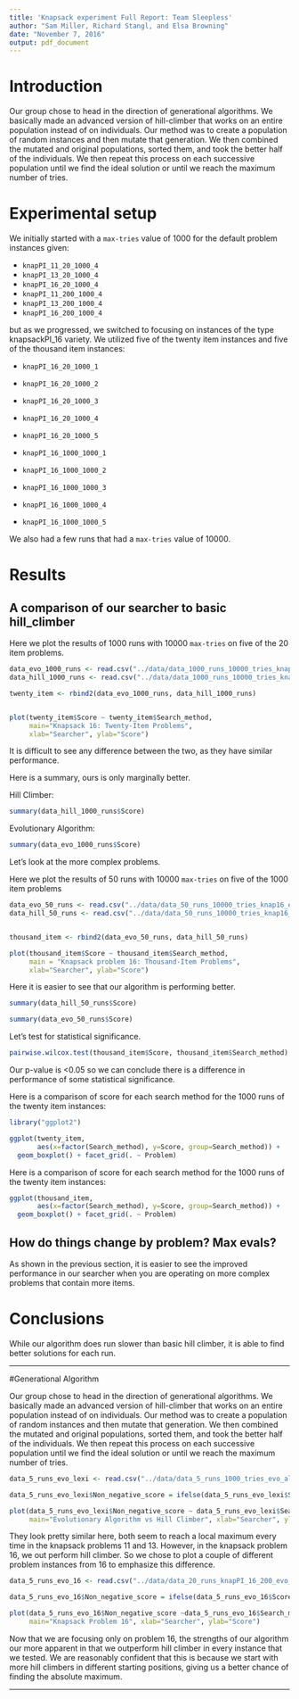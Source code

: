 ```yaml
---
title: 'Knapsack experiment Full Report: Team Sleepless'
author: "Sam Miller, Richard Stangl, and Elsa Browning"
date: "November 7, 2016"
output: pdf_document
---
```


# Introduction

Our group chose to head in the direction of generational algorithms. We basically made an advanced version of hill-climber that works on an entire population instead of on individuals. Our method was to create a population of random instances and then mutate that generation. We then combined the mutated and original populations, sorted them, and took the better half of the individuals. We then repeat this process on each successive population until we find the ideal solution or until we reach the maximum number of tries.


# Experimental setup

We initially started with a `max-tries` value of 1000 for the default problem instances given:

* `knapPI_11_20_1000_4`
* `knapPI_13_20_1000_4` 
* `knapPI_16_20_1000_4`
* `knapPI_11_200_1000_4`
* `knapPI_13_200_1000_4`
* `knapPI_16_200_1000_4`

but as we progressed, we switched to focusing on instances of the type knapsackPI_16 variety. We utilized five of the twenty item instances and five of the thousand item instances:

* `knapPI_16_20_1000_1`
* `knapPI_16_20_1000_2`
* `knapPI_16_20_1000_3`
* `knapPI_16_20_1000_4`
* `knapPI_16_20_1000_5`

* `knapPI_16_1000_1000_1`
* `knapPI_16_1000_1000_2`
* `knapPI_16_1000_1000_3`
* `knapPI_16_1000_1000_4`
* `knapPI_16_1000_1000_5`


We also had a few runs that had a `max-tries` value of 10000.

# Results

## A comparison of our searcher to basic hill_climber


Here we plot the results of 1000 runs with 10000 `max-tries` on five of the 20 item problems.

```r
data_evo_1000_runs <- read.csv("../data/data_1000_runs_10000_tries_knap1620_evo_lexi.txt", sep="")
data_hill_1000_runs <- read.csv("../data/data_1000_runs_10000_tries_knap1620_hill_lexi.txt", sep="")

twenty_item <- rbind2(data_evo_1000_runs, data_hill_1000_runs)


plot(twenty_item$Score ~ twenty_item$Search_method, 
     main="Knapsack 16: Twenty-Item Problems", 
     xlab="Searcher", ylab="Score")

```


It is difficult to see any difference between the two, as they have similar performance.

Here is a summary, ours is only marginally better.

Hill Climber:
```r
summary(data_hill_1000_runs$Score)
```


Evolutionary Algorithm:
```r
summary(data_evo_1000_runs$Score)
```



Let's look at the more complex problems.



Here we plot the results of 50 runs with 10000 `max-tries` on five of the 1000 item problems
```r
data_evo_50_runs <- read.csv("../data/data_50_runs_10000_tries_knap16_evo_lexi.txt", sep="")
data_hill_50_runs <- read.csv("../data/data_50_runs_10000_tries_knap16_hill_lexi.txt", sep="")


thousand_item <- rbind2(data_evo_50_runs, data_hill_50_runs)

plot(thousand_item$Score ~ thousand_item$Search_method,
     main = "Knapsack problem 16: Thousand-Item Problems",
     xlab="Searcher", ylab="Score")

```

Here it is easier to see that our algorithm is performing better.
```r
summary(data_hill_50_runs$Score)

summary(data_evo_50_runs$Score)
```

Let's test for statistical significance.

```r
pairwise.wilcox.test(thousand_item$Score, thousand_item$Search_method)
```

Our p-value is <0.05 so we can conclude there is a difference in performance of some statistical significance.




Here is a comparison of score for each search method for the 1000 runs of the twenty item instances:
```r
library("ggplot2")

ggplot(twenty_item, 
       aes(x=factor(Search_method), y=Score, group=Search_method)) + 
  geom_boxplot() + facet_grid(. ~ Problem)
```


Here is a comparison of score for each search method for the 1000 runs of the twenty item instances:
```r
ggplot(thousand_item, 
       aes(x=factor(Search_method), y=Score, group=Search_method)) + 
  geom_boxplot() + facet_grid(. ~ Problem)
```






## How do things change by problem? Max evals?

As shown in the previous section, it is easier to see the improved performance in our searcher when you are operating on more complex problems that contain more items.

# Conclusions

While our algorithm does run slower than basic hill climber, it is able to find better solutions for each run. 


------









#Generational Algorithm

Our group chose to head in the direction of generational algorithms. We basically made an advanced version of hill-climber that works on an entire population instead of on individuals. Our method was to create a population of random instances and then mutate that generation. We then combined the mutated and original populations, sorted them, and took the better half of the individuals. We then repeat this process on each successive population until we find the ideal solution or until we reach the maximum number of tries.

```r
data_5_runs_evo_lexi <- read.csv("../data/data_5_runs_1000_tries_evo_alg_lexi.txt", sep="")

data_5_runs_evo_lexi$Non_negative_score = ifelse(data_5_runs_evo_lexi$Score<0, 0, data_5_runs_evo_lexi$Score)

plot(data_5_runs_evo_lexi$Non_negative_score ~ data_5_runs_evo_lexi$Search_method,
     main="Evolutionary Algorithm vs Hill Climber", xlab="Searcher", ylab="Score")
```

They look pretty similar here, both seem to reach a local maximum every time in the knapsack problems 11 and 13. However, in the knapsack problem 16, we out perform hill climber. So we chose to plot a couple of different problem instances from 16 to emphasize this difference.

```r
data_5_runs_evo_16 <- read.csv("../data/data_20_runs_knapPI_16_200_evo_alg_lexi.txt", sep="")

data_5_runs_evo_16$Non_negative_score = ifelse(data_5_runs_evo_16$Score<0, 0, data_5_runs_evo_16$Score)

plot(data_5_runs_evo_16$Non_negative_score ~data_5_runs_evo_16$Search_method,
     main="Knapsack Problem 16", xlab="Searcher", ylab="Score")
```


Now that we are focusing only on problem 16, the strengths of our algorithm our more apparent in that we outperform hill climber in every instance that we tested. We are reasonably confident that this is because we start with more hill climbers in different starting positions, giving us a better chance of finding the absolute maximum.





------------------------


